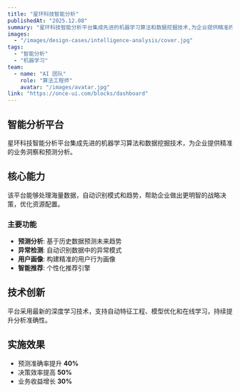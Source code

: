 ```yaml
---
title: "星环科技智能分析"
publishedAt: "2025.12.08"
summary: "星环科技智能分析平台集成先进的机器学习算法和数据挖掘技术,为企业提供精准的业务洞察和预测分析。该平台能够处理海量数据,自动识别模式和趋势,帮助企业做出更明智的战略决策,优化资源配置。"
images:
  - "/images/design-cases/intelligence-analysis/cover.jpg"
tags:
  - "智能分析"
  - "机器学习"
team:
  - name: "AI 团队"
    role: "算法工程师"
    avatar: "/images/avatar.jpg"
link: "https://once-ui.com/blocks/dashboard"
---
```


## 智能分析平台

星环科技智能分析平台集成先进的机器学习算法和数据挖掘技术，为企业提供精准的业务洞察和预测分析。

## 核心能力

该平台能够处理海量数据，自动识别模式和趋势，帮助企业做出更明智的战略决策，优化资源配置。

### 主要功能

- **预测分析**: 基于历史数据预测未来趋势
- **异常检测**: 自动识别数据中的异常模式
- **用户画像**: 构建精准的用户行为画像
- **智能推荐**: 个性化推荐引擎

## 技术创新

平台采用最新的深度学习技术，支持自动特征工程、模型优化和在线学习，持续提升分析准确性。

## 实施效果

- 预测准确率提升 **40%**
- 决策效率提高 **50%**
- 业务收益增长 **30%**

